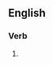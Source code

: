==English==

===Verb===
{{head|en|present participle}}

# {{present participle of|vitalize|lang=en|nocat=1}}